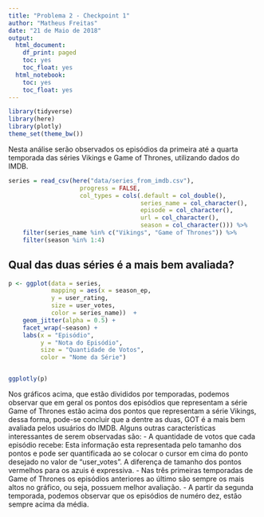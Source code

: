 ```yaml
---
title: "Problema 2 - Checkpoint 1"
author: "Matheus Freitas"
date: "21 de Maio de 2018"
output:
  html_document:
    df_print: paged
    toc: yes
    toc_float: yes
  html_notebook:
    toc: yes
    toc_float: yes
---
```


```r
library(tidyverse)
library(here)
library(plotly)
theme_set(theme_bw())
```


Nesta análise serão observados os episódios da primeira até a quarta temporada das séries Vikings e Game of Thrones, utilizando dados do IMDB.
```r
series = read_csv(here("data/series_from_imdb.csv"), 
                    progress = FALSE,
                    col_types = cols(.default = col_double(), 
                                     series_name = col_character(), 
                                     episode = col_character(), 
                                     url = col_character(),
                                     season = col_character())) %>% 
    filter(series_name %in% c("Vikings", "Game of Thrones")) %>%
    filter(season %in% 1:4)
```


## Qual das duas séries é a mais bem avaliada? 

```r
p <- ggplot(data = series,
            mapping = aes(x = season_ep, 
            y = user_rating,
            size = user_votes,
            color = series_name))  + 
    geom_jitter(alpha = 0.5) +
    facet_wrap(~season) +
    labs(x = "Episódio",
         y = "Nota do Episódio",
         size = "Quantidade de Votos",
         color = "Nome da Série")


ggplotly(p)
```
Nos gráficos acima, que estão divididos por temporadas, podemos observar que em geral os pontos dos episódios que representam a série Game of Thrones estão acima dos pontos que representam a série Vikings, dessa forma, pode-se concluir que a dentre as duas, GOT é a mais bem avaliada pelos usuários do IMDB. Alguns outras características interessantes de serem observadas são:
    - A quantidade de votos que cada episódio recebe: 
        Esta informação esta representada pelo tamanho dos pontos e pode ser quantificada ao se colocar o cursor em cima do ponto desejado no valor de "user_votes". A diferença de tamanho dos pontos vermelhos para os azuis é expressiva.
    - Nas três primeiras temporadas de Game of Thrones os episódios anteriores ao último são sempre os mais altos no gráfico, ou seja, possuem melhor avaliação.
    - A partir da segunda temporada, podemos observar que os episódios de numéro dez, estão sempre acima da média.

